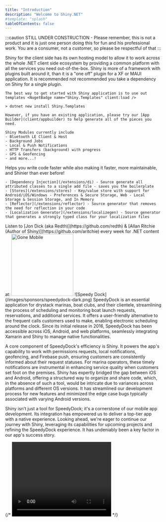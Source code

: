 ```yaml
---
title: "Introduction"
description: "Welcome to Shiny.NET"
#template: "splash"
tableOfContents: false
---
```


:::caution
STILL UNDER CONSTRUCTION - Please remember, this is not a product and it is just one person doing this for fun and his professional work.  You are a consumer, not a customer, so please be respectful of that 
:::

<Card title="iOS & Android" icon="star">
    Shiny for the client side has its own hosting model to allow it to work across the whole .NET client side ecosystem by providing a common platform with all the services you need out-of-the-box.  Shiny is more of a framework with plugins built around
    it, than it is a "one off" plugin for a XF or MAUI application.  It is recommended not recommended you take a dependency on Shiny for a single plugin.

    The best way to get started with Shiny application is to use out templates <NugetBadge name="Shiny.Templates" client:load />

    > dotnet new install Shiny.Templates

    However, if you have an existing application, please try our [App Builder](client/appbuilder) to help generate all of the pieces you need.

    Shiny Modules currently include
    - Bluetooth LE Client & Host
    - Background Jobs
    - Local & Push Notifications
    - HTTP Transfers (background) with progress
    - GPS & Geofencing
    - and more...!
</Card>


<Card title="Mediator (.NET Client Apps & Server)" icon="puzzle">
    <MediatorNapkin />
</Card>

<Card title="Extensions" icon="puzzle">
    Helps you write code faster while also making it faster, more maintainable, and Shinier than ever before! 

    - [Dependency Injection](/extensions/di) - Source generate all attributed classes to a single add file - saves you the boilerplate
    - [Stores](/extensions/stores) - Key/value store with support for Android/iOS/Windows - Preferences & Secure Storage, Web - Local Storage & Session Storage, and In Memory
    - [Reflector](/extensions/reflector) - Source generator that removes the need for reflection in your code
    - [Localization Generator](/extensions/localizegen) - Source generator that generates a strongly typed class for your localization files
</Card>

<Card title="GoneMobile Podcast/YouTube" icon="star">
    Listen to [Jon Dick (aka Redth)](https://github.com/redth) & [Allan Ritchie (Author of Shiny)](https://github.com/aritchie) every week for .NET content at:
    <a href="https://gonemobile.io"><Image src={goneMobileImg} width="200" alt="Gone Mobile" /></a>
</Card>

<Card title="Sponsors">
![Speedy Dock](/images/sponsors/speedydock-dark.png)
SpeedyDock is an essential application for drystack marinas, boat clubs, and their clientele, streamlining the process of scheduling and monitoring boat launch requests, reservations, and additional services. It offers a user-friendly alternative to the frequent calls customers used to make, enabling electronic scheduling around the clock. Since its initial release in 2016, SpeedyDock has been accessible across iOS, Android, and web platforms, seamlessly integrating Xamarin and Shiny to manage native functionalities.

A core component of SpeedyDock's efficiency is Shiny. It powers the app's capability to work with permissions requests, local notifications, geofencing, and Firebase push, ensuring customers are consistently informed about their request statuses. For marina operators, these timely notifications are instrumental in enhancing service quality when customers set foot on the premises. Shiny has expertly bridged the gap between iOS and Android, offering a structured way to organize and share code, which, in the absence of such a tool, would be intricate due to variances across platforms and different OS versions. It has streamlined our development process for new features and minimized the edge case bugs typically associated with varying Android versions.

Shiny isn’t just a tool for SpeedyDock; it's a cornerstone of our mobile app development. Its integration has empowered us to deliver a top-tier app with a native experience. Looking ahead, we're eager to continue our journey with Shiny, leveraging its capabilities for upcoming projects and refining the SpeedyDock experience. It has undeniably been a key factor in our app's success story.
</Card>

{/*
<video width="320" height="240" autoplay loop>
<source src="/images/logo.mp4" type="video/mp4" />
Your browser does not support the video tag.
</video> 
*/}
